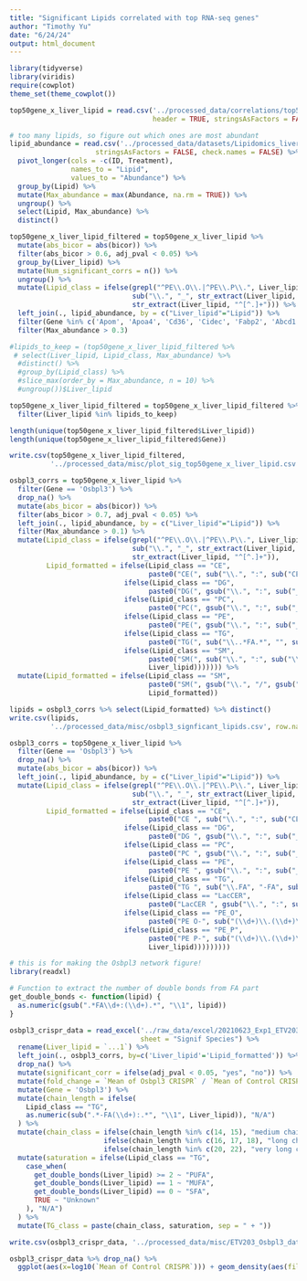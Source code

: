```yaml
---
title: "Significant Lipids correlated with top RNA-seq genes"
author: "Timothy Yu"
date: "6/24/24"
output: html_document
---
```

```r
library(tidyverse)
library(viridis)
require(cowplot)
theme_set(theme_cowplot())
```

```r
top50gene_x_liver_lipid = read.csv('../processed_data/correlations/top50gene_x_liver_lipid.csv', 
                                   header = TRUE, stringsAsFactors = FALSE, check.names = FALSE)
```

```r
# too many lipids, so figure out which ones are most abundant
lipid_abundance = read.csv('../processed_data/datasets/Lipidomics_liver.csv', header = TRUE,
                     stringsAsFactors = FALSE, check.names = FALSE) %>%
  pivot_longer(cols = -c(ID, Treatment),
               names_to = "Lipid",
               values_to = "Abundance") %>%
  group_by(Lipid) %>%
  mutate(Max_abundance = max(Abundance, na.rm = TRUE)) %>%
  ungroup() %>%
  select(Lipid, Max_abundance) %>%
  distinct()
```

```r
top50gene_x_liver_lipid_filtered = top50gene_x_liver_lipid %>% 
  mutate(abs_bicor = abs(bicor)) %>%
  filter(abs_bicor > 0.6, adj_pval < 0.05) %>%
  group_by(Liver_lipid) %>%
  mutate(Num_significant_corrs = n()) %>%
  ungroup() %>%
  mutate(Lipid_class = ifelse(grepl("^PE\\.O\\.|^PE\\.P\\.", Liver_lipid),
                              sub("\\.", "_", str_extract(Liver_lipid, "^PE\\..")),
                              str_extract(Liver_lipid, "^[^.]+"))) %>% drop_na() %>%
  left_join(., lipid_abundance, by = c("Liver_lipid"="Lipid")) %>%
  filter(Gene %in% c('Apom', 'Apoa4', 'Cd36', 'Cidec', 'Fabp2', 'Abcd1', 'Mogat1', 'Lgals1', 'Osbpl3')) %>%
  filter(Max_abundance > 0.3)

#lipids_to_keep = (top50gene_x_liver_lipid_filtered %>% 
 # select(Liver_lipid, Lipid_class, Max_abundance) %>% 
  #distinct() %>%
  #group_by(Lipid_class) %>%
  #slice_max(order_by = Max_abundance, n = 10) %>%
  #ungroup())$Liver_lipid

top50gene_x_liver_lipid_filtered = top50gene_x_liver_lipid_filtered %>% 
  filter(Liver_lipid %in% lipids_to_keep)

length(unique(top50gene_x_liver_lipid_filtered$Liver_lipid))
length(unique(top50gene_x_liver_lipid_filtered$Gene))

write.csv(top50gene_x_liver_lipid_filtered,
          '../processed_data/misc/plot_sig_top50gene_x_liver_lipid.csv', row.names = FALSE, quote = FALSE)
```

```r
osbpl3_corrs = top50gene_x_liver_lipid %>%
  filter(Gene == 'Osbpl3') %>%
  drop_na() %>%
  mutate(abs_bicor = abs(bicor)) %>%
  filter(abs_bicor > 0.7, adj_pval < 0.05) %>%
  left_join(., lipid_abundance, by = c("Liver_lipid"="Lipid")) %>%
  filter(Max_abundance > 0.1) %>%
  mutate(Lipid_class = ifelse(grepl("^PE\\.O\\.|^PE\\.P\\.", Liver_lipid),
                              sub("\\.", "_", str_extract(Liver_lipid, "^PE\\..")),
                              str_extract(Liver_lipid, "^[^.]+")),
         Lipid_formatted = ifelse(Lipid_class == "CE", 
                                  paste0("CE(", sub("\\.", ":", sub("CE\\.", "", Liver_lipid)), ")"),
                            ifelse(Lipid_class == "DG",
                                  paste0("DG(", gsub("\\.", ":", sub("_", "/", sub("DG\\.", "", Liver_lipid))), ")"),
                            ifelse(Lipid_class == "PC",
                                  paste0("PC(", gsub("\\.", ":", sub("_", "/", sub("PC\\.", "", Liver_lipid))), ")"),
                            ifelse(Lipid_class == "PE",
                                  paste0("PE(", gsub("\\.", ":", sub("_", "/", sub("PE\\.", "", Liver_lipid))), ")"),
                            ifelse(Lipid_class == "TG",
                                  paste0("TG(", sub("\\..*FA.*", "", sub("\\.", ":", sub("TG\\.", "", Liver_lipid))), ")"),
                            ifelse(Lipid_class == "SM",
                                  paste0("SM(", sub("\\.", ":", sub("\\.", "/", sub("SM\\.", "", Liver_lipid))), ")"),
                                  Liver_lipid))))))) %>%
  mutate(Lipid_formatted = ifelse(Lipid_class == "SM", 
                                  paste0("SM(", gsub("\\.", "/", gsub("([0-9]+)\\.", "\\1:", gsub("(d[0-9]+\\.[0-9]+)\\.(.*)", "\\1/\\2", sub("SM\\.", "", Liver_lipid)))), ")"),
                                  Lipid_formatted))

lipids = osbpl3_corrs %>% select(Lipid_formatted) %>% distinct()
write.csv(lipids,
          '../processed_data/misc/osbpl3_signficant_lipids.csv', row.names = FALSE, quote = FALSE)
```

```r
osbpl3_corrs = top50gene_x_liver_lipid %>%
  filter(Gene == 'Osbpl3') %>%
  drop_na() %>%
  mutate(abs_bicor = abs(bicor)) %>%
  left_join(., lipid_abundance, by = c("Liver_lipid"="Lipid")) %>%
  mutate(Lipid_class = ifelse(grepl("^PE\\.O\\.|^PE\\.P\\.", Liver_lipid),
                              sub("\\.", "_", str_extract(Liver_lipid, "^PE\\..")),
                              str_extract(Liver_lipid, "^[^.]+")),
         Lipid_formatted = ifelse(Lipid_class == "CE", 
                                  paste0("CE ", sub("\\.", ":", sub("CE\\.", "", Liver_lipid))),
                            ifelse(Lipid_class == "DG",
                                  paste0("DG ", gsub("\\.", ":", sub("_", "_", sub("DG\\.", "", Liver_lipid)))),
                            ifelse(Lipid_class == "PC",
                                  paste0("PC ", gsub("\\.", ":", sub("_", "_", sub("PC\\.", "", Liver_lipid)))),
                            ifelse(Lipid_class == "PE",
                                  paste0("PE ", gsub("\\.", ":", sub("_", "_", sub("PE\\.", "", Liver_lipid)))),
                            ifelse(Lipid_class == "TG",
                                  paste0("TG ", sub("\\.FA", "-FA", sub("\\.", ":", sub("(\\d+)\\.(\\d+)\\.FA", "\\1:\\2-FA", sub("TG\\.", "", Liver_lipid))))),
                            ifelse(Lipid_class == "LacCER",
                                  paste0("LacCER ", gsub("\\.", ":", sub("LacCER\\.d(\\d+)\\.(\\d+)\\.(\\d+)\\.(\\d+)", "d\\1:\\2/\\3:\\4", Liver_lipid))),
                            ifelse(Lipid_class == "PE_O",
                                  paste0("PE O-", sub("(\\d+)\\.(\\d+)\\.(\\d+)\\.(\\d+)", "\\1:\\2/\\3:\\4", sub("PE\\.O\\.", "", Liver_lipid))),
                            ifelse(Lipid_class == "PE_P",
                                  paste0("PE P-", sub("(\\d+)\\.(\\d+)\\.(\\d+)\\.(\\d+)", "\\1:\\2/\\3:\\4", sub("PE\\.P\\.", "", Liver_lipid))),
                                  Liver_lipid)))))))))
```

```r
# this is for making the Osbpl3 network figure!
library(readxl)

# Function to extract the number of double bonds from FA part
get_double_bonds <- function(lipid) {
  as.numeric(gsub(".*FA\\d+:(\\d+).*", "\\1", lipid))
}

osbpl3_crispr_data = read_excel('../raw_data/excel/20210623_Exp1_ETV203_Osbpl3.xlsx', 
                                sheet = "Signif Species") %>%
  rename(Liver_lipid = `...1`) %>% 
  left_join(., osbpl3_corrs, by=c('Liver_lipid'='Lipid_formatted')) %>%
  drop_na() %>%
  mutate(significant_corr = ifelse(adj_pval < 0.05, "yes", "no")) %>%
  mutate(fold_change = `Mean of Osbpl3 CRISPR` / `Mean of Control CRISPR`) %>%
  mutate(Gene = 'Osbpl3') %>%
  mutate(chain_length = ifelse(
    Lipid_class == "TG", 
    as.numeric(sub(".*-FA(\\d+):.*", "\\1", Liver_lipid)), "N/A")
  ) %>%
  mutate(chain_class = ifelse(chain_length %in% c(14, 15), "medium chain",
                       ifelse(chain_length %in% c(16, 17, 18), "long chain",
                       ifelse(chain_length %in% c(20, 22), "very long chain", "N/A")))) %>%
  mutate(saturation = ifelse(Lipid_class == "TG",
    case_when(
      get_double_bonds(Liver_lipid) >= 2 ~ "PUFA",
      get_double_bonds(Liver_lipid) == 1 ~ "MUFA",
      get_double_bonds(Liver_lipid) == 0 ~ "SFA",
      TRUE ~ "Unknown"
    ), "N/A")
  ) %>%
  mutate(TG_class = paste(chain_class, saturation, sep = " + "))

write.csv(osbpl3_crispr_data, '../processed_data/misc/ETV203_Osbpl3_data.csv', row.names = FALSE, quote = FALSE)
```

```r
osbpl3_crispr_data %>% drop_na() %>% 
  ggplot(aes(x=log10(`Mean of Control CRISPR`))) + geom_density(aes(fill=significant_corr), alpha=0.3)
```